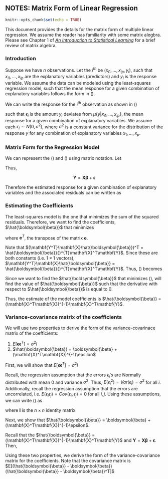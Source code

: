 ## NOTES: Matrix Form of Linear Regression

```r
knitr::opts_chunk$set(echo = TRUE)
```

This document provides the details for the matrix form of multiple linear regression. We assume the reader has familiarity with some matrix alegbra. Please see Chapter 1 of [*An Introduction to Statistical Learning*](https://www-bcf.usc.edu/~gareth/ISL/) for a brief review of matrix algebra. 

### Introduction 


Suppose we have $n$ observations. Let the $i^{th}$ be $(x_{i1}, \ldots, x_{ip}, y_i)$, such that $x_{i1}, \ldots, x_{ip}$ are the explanatory variables (predictors) and $y_i$ is the response variable. We assume the data can be modeled using the least-squares regression model, such that the mean response for a given combination of explanatory variables follows the form in (\ref{basic_model}).

\begin{equation}
\label{basic_model}
y = \beta_0 + \beta_1 x_1 + \dots + \beta_p x_p 
\end{equation}

We can write the response for the $i^{th}$ observation as shown in (\ref{ind_response})

\begin{equation}
\label{ind_response}
y_i = \beta_0 + \beta_1 x_{i1} + \dots + \beta_p x_{ip} + \epsilon_i 
\end{equation}

such that $\epsilon_i$ is the amount $y_i$ deviates from $\mu\{y|x_{i1}, \ldots, x_{ip}\}$, the mean response for a given combination of explanatory variables. We assume each $\epsilon_i \sim N(0,\sigma^2)$, where $\sigma^2$ is a constant variance for the distribution of the response $y$ for any combination of explanatory variables $x_1, \ldots, x_p$. 

### Matrix Form for the Regression Model 

We can represent the (\ref{basic_model}) and (\ref{ind_response}) using matrix notation. Let 

\begin{equation}
\label{matrix notation}
\mathbf{Y} = \begin{bmatrix}y_1 \\ y_2 \\ \vdots \\y_n\end{bmatrix} 
\hspace{15mm}
\mathbf{X} = \begin{bmatrix}x_{11} & x_{12} & \dots & x_{1p} \\
x_{21} & x_{22} & \dots & x_{2p} \\
\vdots & \vdots & \ddots & \vdots\\
x_{n1} & x_{n2} & \dots & x_{np} \end{bmatrix}
\hspace{15mm}
\boldsymbol{\beta}= \begin{bmatrix}\beta_0 \\ \beta_1 \\ \vdots \\ \beta_p \end{bmatrix} 
\hspace{15mm}
\boldsymbol{\epsilon}= \begin{bmatrix}\epsilon_1 \\ \epsilon_2 \\ \vdots \\ \epsilon_n \end{bmatrix}
\end{equation}

Thus, 

$$\mathbf{Y} = \mathbf{X}\boldsymbol{\beta} + \mathbf{\epsilon}$$

Therefore the estimated response for a given combination of explanatory variables and the associated residuals can be written as

\begin{equation}
\label{matrix_mean}
\hat{\mathbf{Y}} = \mathbf{X}\hat{\boldsymbol{\beta}} \hspace{10mm} \mathbf{e} = \mathbf{Y} - \mathbf{X}\hat{\boldsymbol{\beta}}
\end{equation}

### Estimating the Coefficients

The least-squares model is the one that minimizes the sum of the squared residuals. Therefore, we want to find the coefficients, $\hat{\boldsymbol{\beta}}$ that minimizes

\begin{equation}
\label{sum_sq_resid}
\sum\limits_{i=1}^{n} e_{i}^2 = \mathbf{e}^T\mathbf{e} = (\mathbf{Y} - \mathbf{X}\hat{\boldsymbol{\beta}})^T(\mathbf{Y} - \mathbf{X}\hat{\boldsymbol{\beta}})
\end{equation}

where $\mathbf{e}^T$, the transpose of the matrix $\mathbf{e}$. 

\begin{equation}
\label{model_equation}
(\mathbf{Y} - \mathbf{X}\hat{\boldsymbol{\beta}})^T(\mathbf{Y} - \mathbf{X}\hat{\boldsymbol{\beta}}) = (\mathbf{Y}^T\mathbf{Y} - 
\mathbf{Y}^T \mathbf{X}\hat{\boldsymbol{\beta}} - (\hat{\boldsymbol{\beta}}{}^{T}\mathbf{X}^T\mathbf{Y} +
\hat{\boldsymbol{\beta}}{}^{T}\mathbf{X}^T\mathbf{X}
\hat{\boldsymbol{\beta}})
\end{equation}

Note that $(\mathbf{Y^T}\mathbf{X}\hat{\boldsymbol{\beta}})^T = \hat{\boldsymbol{\beta}}{}^{T}\mathbf{X}^T\mathbf{Y}$. Since these are both constants (i.e. $1\times 1$ vectors), $\mathbf{Y^T}\mathbf{X}\hat{\boldsymbol{\beta}} = \hat{\boldsymbol{\beta}}{}^{T}\mathbf{X}^T\mathbf{Y}$. Thus, (\ref{model_equation}) becomes 

\begin{equation}
\mathbf{Y}^T\mathbf{Y} - 2 \mathbf{X}^T\hat{\boldsymbol{\beta}}{}^{T}\mathbf{Y} + \hat{\boldsymbol{\beta}}{}^{T}\mathbf{X}^T\mathbf{X}
\hat{\boldsymbol{\beta}}
\end{equation}

Since we want to find the $\hat{\boldsymbol{\beta}}$ that minimizes (\ref{sum_sq_resid}), will find the value of $\hat{\boldsymbol{\beta}}$ such that the derivative with respect to $\hat{\boldsymbol{\beta}}$ is equal to 0. 

\begin{equation}
\begin{aligned}
\frac{\partial \mathbf{e}^T\mathbf{e}}{\partial \hat{\boldsymbol{\beta}}} & = \frac{\partial}{\partial \hat{\boldsymbol{\beta}}}(\mathbf{Y}^T\mathbf{Y} - 2 \mathbf{X}^T\hat{\boldsymbol{\beta}}{}^T\mathbf{Y} + \hat{\boldsymbol{\beta}}{}^{T}\mathbf{X}^T\mathbf{X}\hat{\boldsymbol{\beta}}) = 0 \\[10pt]
&\Rightarrow - 2 \mathbf{X}^T\mathbf{Y} + 2 \mathbf{X}^T\mathbf{X}\hat{\boldsymbol{\beta}} = 0 \\[10pt]
& \Rightarrow 2 \mathbf{X}^T\mathbf{Y} = 2 \mathbf{X}^T\mathbf{X}\hat{\boldsymbol{\beta}} \\[10pt]
& \Rightarrow \mathbf{X}^T\mathbf{Y} = \mathbf{X}^T\mathbf{X}\hat{\boldsymbol{\beta}} \\[10pt]
& \Rightarrow (\mathbf{X}^T\mathbf{X})^{-1}\mathbf{X}^T\mathbf{Y} = (\mathbf{X}^T\mathbf{X})^{-1}\mathbf{X}^T\mathbf{X}\hat{\boldsymbol{\beta}} \\[10pt]
& \Rightarrow (\mathbf{X}^T\mathbf{X})^{-1}\mathbf{X}^T\mathbf{Y} = \mathbf{I}\hat{\boldsymbol{\beta}}
\end{aligned}
\end{equation}

Thus, the estimate of the model coefficients is $\hat{\boldsymbol{\beta}} = (\mathbf{X}^T\mathbf{X})^{-1}\mathbf{X}^T\mathbf{Y}$.


### Variance-covariance matrix of the coefficients

We will use two properties to derive the form of the variance-covarinace matrix of the coefficients: 

1. $E[\boldsymbol{\epsilon}\boldsymbol{\epsilon}^T] = \sigma^2I$
2. $\hat{\boldsymbol{\beta}} = \boldsymbol{\beta} + (\mathbf{X}^T\mathbf{X})^{-1}\epsilon$

First, we will show that $E[\boldsymbol{\epsilon}\boldsymbol{\epsilon}^T] = \sigma^2I$
\begin{equation}
\label{expected_error}
\begin{aligned}
E[\boldsymbol{\epsilon}\boldsymbol{\epsilon}^T] &= E \begin{bmatrix}\epsilon_1  & \epsilon_2 & \dots & \epsilon_n \end{bmatrix}\begin{bmatrix}\epsilon_1 \\ \epsilon_2 \\ \vdots \\ \epsilon_n \end{bmatrix}  \\[10pt]
& = E \begin{bmatrix} \epsilon_1^2  & \epsilon_1 \epsilon_2 & \dots & \epsilon_1 \epsilon_n \\
\epsilon_2 \epsilon_1 & \epsilon_2^2 & \dots & \epsilon_2 \epsilon_n \\ 
\vdots & \vdots & \ddots & \vdots \\ 
\epsilon_n \epsilon_1 & \epsilon_n \epsilon_2 & \dots & \epsilon_n^2 
\end{bmatrix} \\[10pt]
& = \begin{bmatrix} E[\epsilon_1^2]  & E[\epsilon_1 \epsilon_2] & \dots & E[\epsilon_1 \epsilon_n] \\
E[\epsilon_2 \epsilon_1] & E[\epsilon_2^2] & \dots & E[\epsilon_2 \epsilon_n] \\
\vdots & \vdots & \ddots & \vdots \\ 
E[\epsilon_n \epsilon_1] & E[\epsilon_n \epsilon_2] & \dots & E[\epsilon_n^2]
\end{bmatrix}
\end{aligned}
\end{equation}

Recall, the regression assumption that the errors $\epsilon_i's$ are Normally distributed with mean 0 and variance $\sigma^2$. Thus, $E(\epsilon_i^2) = Var(\epsilon_i) = \sigma^2$ for all $i$. Additionally, recall the regression assumption that the errors are uncorrelated, i.e. $E(\epsilon_i \epsilon_j) = Cov(\epsilon_i, \epsilon_j) = 0$ for all $i,j$. Using these assumptions, we can write (\ref{expected_error}) as 

\begin{equation}
E[\mathbf{\epsilon}\mathbf{\epsilon}^T]  = \begin{bmatrix} \sigma^2  & 0 & \dots & 0 \\
0 & \sigma^2  & \dots & 0 \\
\vdots & \vdots & \ddots & \vdots \\
0 & 0 & \dots & \sigma^2
\end{bmatrix} = \sigma^2 \mathbf{I}
\end{equation}

where $\mathbf{I}$ is the $n \times n$ identity matrix.


Next, we show that $\hat{\boldsymbol{\beta}} = \boldsymbol{\beta} + (\mathbf{X}^T\mathbf{X})^{-1}\epsilon$.

Recall that the $\hat{\boldsymbol{\beta}} = (\mathbf{X}^T\mathbf{X})^{-1}\mathbf{X}^T\mathbf{Y}$ and $\mathbf{Y} = \mathbf{X}\mathbf{\beta} + \mathbf{\epsilon}$.  Then,

\begin{equation}
\begin{aligned}
\hat{\boldsymbol{\beta}} &= (\mathbf{X}^T\mathbf{X})^{-1}\mathbf{X}^T\mathbf{Y} \\[10pt]
&= (\mathbf{X}^T\mathbf{X})^{-1}\mathbf{X}^T(\mathbf{X}\boldsymbol{\beta} + \boldsymbol{\epsilon}) \\[10pt]
&= \boldsymbol{\beta} + (\mathbf{X}^T\mathbf{X})^{-1}\mathbf{X}^T \mathbf{\epsilon} \\
\end{aligned}
\end{equation}


Using these two properties, we derive the form of the variance-covariance matrix for the coefficients. Note that the covariance matrix is $E[(\hat{\boldsymbol{\beta}} - \boldsymbol{\beta})(\hat{\boldsymbol{\beta}} - \boldsymbol{\beta})^T]$

\begin{equation}
\begin{aligned}
E[(\hat{\boldsymbol{\beta}} - \boldsymbol{\beta})(\hat{\boldsymbol{\beta}} - \boldsymbol{\beta})^T] &= E[(\boldsymbol{\beta} + (\mathbf{X}^T\mathbf{X})^{-1} \mathbf{X}^T \boldsymbol{\epsilon} - \boldsymbol{\beta})(\boldsymbol{\beta} + (\mathbf{X}^T\mathbf{X})^{-1} \mathbf{X}^T \boldsymbol{\epsilon} - \boldsymbol{\beta})^T]\\[10pt]
& = E[(\mathbf{X}^T\mathbf{X})^{-1} \mathbf{X}^T \boldsymbol{\epsilon}\boldsymbol{\epsilon}^T\mathbf{X}(\mathbf{X}^T\mathbf{X})^{-1}] \\[10pt]
& = (\mathbf{X}^T\mathbf{X})^{-1} \mathbf{X}^T E[\boldsymbol{\epsilon}\boldsymbol{\epsilon}^T]\mathbf{X}(\mathbf{X}^T\mathbf{X})^{-1}\\[10pt]
& = (\mathbf{X}^T\mathbf{X})^{-1} \mathbf{X}^T (\sigma^2\mathbf{I})\mathbf{X}(\mathbf{X}^T\mathbf{X})^{-1}\\
&= \sigma^2\mathbf{I}(\mathbf{X}^T\mathbf{X})^{-1}\mathbf{X}^T\mathbf{X}(\mathbf{X}^T\mathbf{X})^{-1}\\[10pt]
& = \sigma^2\mathbf{I}(\mathbf{X}^T\mathbf{X})^{-1}\\[10pt]
&  = \sigma^2(\mathbf{X}^T\mathbf{X})^{-1} \\
\end{aligned}
\end{equation}













